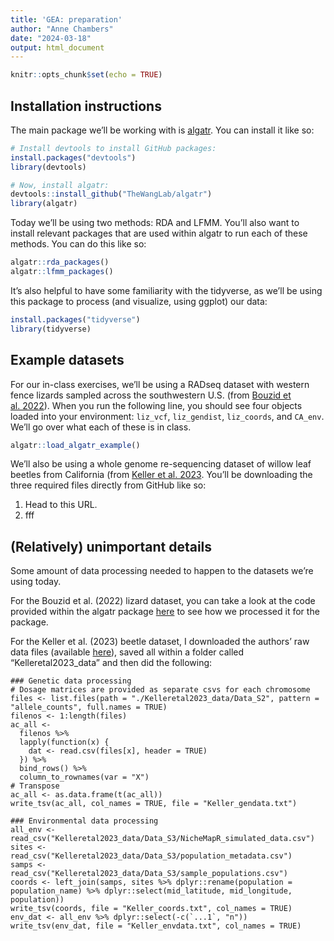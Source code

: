 ```yaml
---
title: 'GEA: preparation'
author: "Anne Chambers"
date: "2024-03-18"
output: html_document
---
```


```r
knitr::opts_chunk$set(echo = TRUE)
```

## Installation instructions

The main package we'll be working with is [algatr](https://github.com/TheWangLab/algatr). You can install it like so:

```r
# Install devtools to install GitHub packages:
install.packages("devtools")
library(devtools)

# Now, install algatr:
devtools::install_github("TheWangLab/algatr")
library(algatr)
```

Today we'll be using two methods: RDA and LFMM. You'll also want to install relevant packages that are used within algatr to run each of these methods. You can do this like so:

```r
algatr::rda_packages()
algatr::lfmm_packages()
```

It's also helpful to have some familiarity with the tidyverse, as we'll be using this package to process (and visualize, using ggplot) our data:

```r
install.packages("tidyverse")
library(tidyverse)
```

## Example datasets

For our in-class exercises, we'll be using a RADseq dataset with western fence lizards sampled across the southwestern U.S. (from [Bouzid et al. 2022](https://onlinelibrary.wiley.com/doi/abs/10.1111/mec.15836)). When you run the following line, you should see four objects loaded into your environment: `liz_vcf`, `liz_gendist`, `liz_coords`, and `CA_env`. We'll go over what each of these is in class.

```r
algatr::load_algatr_example()
```

We'll also be using a whole genome re-sequencing dataset of willow leaf beetles from California (from [Keller et al. 2023](https://royalsocietypublishing.org/doi/10.1098/rspb.2023.0630). You'll be downloading the three required files directly from GitHub like so:

1.  Head to this URL.
2.  fff

## (Relatively) unimportant details

Some amount of data processing needed to happen to the datasets we're using today.

For the Bouzid et al. (2022) lizard dataset, you can take a look at the code provided within the algatr package [here](https://github.com/TheWangLab/algatr/blob/main/data-raw/DATASET.R) to see how we processed it for the package.

For the Keller et al. (2023) beetle dataset, I downloaded the authors' raw data files (available [here](https://figshare.com/articles/dataset/Keller_etal_ProcRoySocB/22272025/4)), saved all within a folder called "Kelleretal2023_data" and then did the following:

```keller
### Genetic data processing
# Dosage matrices are provided as separate csvs for each chromosome
files <- list.files(path = "./Kelleretal2023_data/Data_S2", pattern = "allele_counts", full.names = TRUE)
filenos <- 1:length(files)
ac_all <-
  filenos %>% 
  lapply(function(x) {
    dat <- read.csv(files[x], header = TRUE)
  }) %>% 
  bind_rows() %>% 
  column_to_rownames(var = "X")
# Transpose
ac_all <- as.data.frame(t(ac_all))
write_tsv(ac_all, col_names = TRUE, file = "Keller_gendata.txt")

### Environmental data processing
all_env <- read_csv("Kelleretal2023_data/Data_S3/NicheMapR_simulated_data.csv")
sites <- read_csv("Kelleretal2023_data/Data_S3/population_metadata.csv")
samps <- read_csv("Kelleretal2023_data/Data_S3/sample_populations.csv")
coords <- left_join(samps, sites %>% dplyr::rename(population = population_name) %>% dplyr::select(mid_latitude, mid_longitude, population))
write_tsv(coords, file = "Keller_coords.txt", col_names = TRUE)
env_dat <- all_env %>% dplyr::select(-c(`...1`, "n"))
write_tsv(env_dat, file = "Keller_envdata.txt", col_names = TRUE)
```
